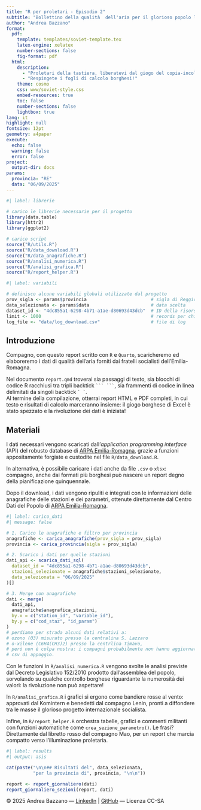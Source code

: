 ```yaml
---
title: "R per proletari - Episodio 2"
subtitle: "Bollettino della qualità  dell'aria per il glorioso popolo lavoratore"
author: "Andrea Bazzano"
format:
  pdf:
    template: templates/soviet-template.tex
    latex-engine: xelatex
    number-sections: false
    fig-format: pdf
  html:
    description:
      - "Proletari della tastiera, liberatevi dal giogo del copia-incolla<br>"
      - "Respingete i fogli di calcolo borghesi!"
    theme: cosmo
    css: www/soviet-style.css
    embed-resources: true
    toc: false
    number-sections: false
    lightbox: true
lang: it
highlight: null
fontsize: 12pt
geometry: a4paper
execute: 
  echo: false
  warning: false
  error: false
project:
  output-dir: docs
params:
  provincia: "RE"
  data: "06/09/2025"
---
```


```r
#| label: librerie

# carico le librerie necessarie per il progetto
library(data.table)
library(httr2)
library(ggplot2)

# carico script
source("R/utils.R")
source("R/data_download.R")
source("R/data_anagrafiche.R")
source("R/analisi_numerica.R")
source("R/analisi_grafica.R")
source("R/report_helper.R")
```

```r
#| label: variabili

# definisco alcune variabili globali utilizzate dal progetto
prov_sigla <- params$provincia                        # sigla di Reggio Emilia
data_selezionata <- params$data                       # data scelta
dataset_id <- "4dc855a1-6298-4b71-a1ae-d80693d43dcb"  # ID della risorsa CKAN
limit <- 1000                                         # records per chiamata all'API
log_file <- "data/log_download.csv"                   # file di log
```


## Introduzione

Compagno, con questo report scritto con `R` e `Quarto`, scaricheremo ed elaboreremo i dati di qualità dell'aria forniti dai fratelli socialisti dell'Emilia-Romagna.

Nel documento `report.qmd` troverai sia passaggi di testo, sia blocchi di codice R racchiusi tra tripli backtick `` ``` ``` ``, sia frammenti di codice in linea delimitati da singoli backtick `` ` ` ``.  
Al termine della compilazione, otterrai report HTML e PDF completi, in cui testo e risultati di calcolo marceranno insieme: il giogo borghese di Excel è stato spezzato e la rivoluzione dei dati è iniziata!

## Materiali

I dati necessari vengono scaricati dall’*application programming interface* (API) del robusto database di [ARPA Emilia-Romagna](https://dati.arpae.it/api/3/action/datastore_search?resource_id=4dc855a1-6298-4b71-a1ae-d80693d43dcb&limit=5), grazie a funzioni appositamente forgiate e custodite nel file `R/data_download.R`.

In alternativa, è possibile caricare i dati anche da file `.csv` o `xlsx`: compagno, anche dai formati più borghesi può nascere un report degno della pianificazione quinquennale.

Dopo il download, i dati vengono ripuliti e integrati con le informazioni delle anagrafiche delle stazioni e dei parametri, ottenute direttamente dal Centro Dati del Popolo di [ARPA Emilia-Romagna](https://dati.arpae.it/dataset/qualita-dell-aria-rete-di-monitoraggio).

```r
#| label: carico_dati
#| message: false

# 1. Carico le anagrafiche e filtro per provincia
anagrafiche <- carica_anagrafiche(prov_sigla = prov_sigla)
provincia <- carica_provincia(sigla = prov_sigla)

# 2. Scarico i dati per quelle stazioni
dati_api <- scarica_dati_sql(
  dataset_id = "4dc855a1-6298-4b71-a1ae-d80693d43dcb",
  stazioni_selezionate = anagrafiche$stazioni_selezionate,
  data_selezionata = "06/09/2025"
)[]

# 3. Merge con anagrafiche
dati <- merge(
  dati_api,
  anagrafiche$anagrafica_stazioni,
  by.x = c("station_id", "variable_id"),
  by.y = c("cod_staz", "id_param")
)
# perdiamo per strada alcuni dati relativi a:
# ozono (O3) misurato presso la centralina S. Lazzaro
# o-xilene (C6H4(CH3)2) presso la centrlina Timavo,
# però non è colpa nostra: i compagni probabilmente non hanno aggiornati i file
# csv di appoggio.

```

Con le funzioni in `R/analisi_numerica.R` vengono svolte le analisi previste dal Decreto Legislativo 152/2010 prodotto dall'assemblea del popolo, sorvolando su qualche controllo borghese riguardante la numerosità dei valori: la rivoluzione non può aspettare!

In `R/analisi_grafica.R` i grafici si ergono come bandiere rosse al vento: approvati dal Komintern e benedetti dal compagno Lenin, pronti a diffondere tra le masse il glorioso progetto internazionale socialista.

Infine, in `R/report_helper.R` orchestra tabelle, grafici e commenti militanti con funzioni automatiche come `crea_sezione_parametro()`. Le frasi? Direttamente dal libretto rosso del compagno Mao, per un report che marcia compatto verso l'illuminazione proletaria.

```r
#| label: results
#| output: asis

cat(paste("\n\n## Risultati del", data_selezionata,
          "per la provincia di", provincia, "\n\n"))

report <- report_giornaliero(dati)
report_giornaliero_sezioni(report, dati)
```

```{=html}
<footer class="copyright">
  &copy; 2025 Andrea Bazzano — <a href="https://www.linkedin.com/in/andreabazzano/" target="_blank">LinkedIn</a> | <a href="https://github.com/andreabz" target="_blank">GitHub</a> — Licenza CC-SA
</footer>
```
